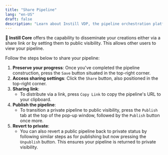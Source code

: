 ```yaml
---
title: "Share Pipeline"
lang: "en-US"
draft: false
description: "Learn about Instill VDP, the pipeline orchestration platform for unstructured data ETL, in the project Instill Core: https://github.com/instill-ai/instill-core"
---
```


**🔮 Instill Core** offers the capability to disseminate your creations either
via a share link or by setting them to public visibility. This allows other
users to view your pipeline.

Follow the steps below to share your pipeline:

1. **Preserve your progress**: Once you've completed the pipeline construction,
   press the `Save` button situated in the top-right corner.
2. **Access sharing settings**: Click the `Share` button, also positioned in the
   top-right corner.
3. **Sharing link**:
   - To distribute via a link, press `Copy Link` to copy the pipeline's URL to
     your clipboard.
4. **Publish the pipeline**:
   - To transition a private pipeline to public visibility, press the `Publish` tab at
     the top of the pop-up window, followed by the `Publish` button once more.
5. **Revert to private**:
   - You can also revert a public pipeline back to private status by following
     similar steps as for publishing but now pressing the `Unpublish` button.
     This ensures your pipeline is returned to private visibility.
